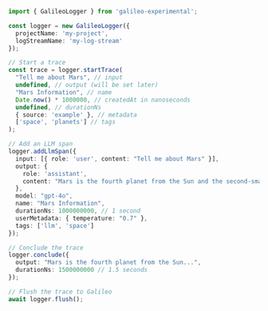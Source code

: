 ```typescript TypeScript
import { GalileoLogger } from 'galileo-experimental';

const logger = new GalileoLogger({
  projectName: 'my-project',
  logStreamName: 'my-log-stream'
});

// Start a trace
const trace = logger.startTrace(
  "Tell me about Mars", // input
  undefined, // output (will be set later)
  "Mars Information", // name
  Date.now() * 1000000, // createdAt in nanoseconds
  undefined, // durationNs
  { source: 'example' }, // metadata
  ['space', 'planets'] // tags
);

// Add an LLM span
logger.addLlmSpan({
  input: [{ role: 'user', content: "Tell me about Mars" }],
  output: { 
    role: 'assistant', 
    content: "Mars is the fourth planet from the Sun and the second-smallest planet in the Solar System..." 
  },
  model: "gpt-4o",
  name: "Mars Information",
  durationNs: 1000000000, // 1 second
  userMetadata: { temperature: "0.7" },
  tags: ['llm', 'space']
});

// Conclude the trace
logger.conclude({
  output: "Mars is the fourth planet from the Sun...",
  durationNs: 1500000000 // 1.5 seconds
});

// Flush the trace to Galileo
await logger.flush(); 
```